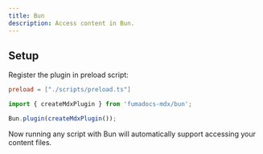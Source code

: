 ```yaml
---
title: Bun
description: Access content in Bun.
---
```


## Setup

Register the plugin in preload script:

```toml tab="bunfig.toml"
preload = ["./scripts/preload.ts"]
```

```ts tab="scripts/preload.ts"
import { createMdxPlugin } from 'fumadocs-mdx/bun';

Bun.plugin(createMdxPlugin());
```

Now running any script with Bun will automatically support accessing your content files.
